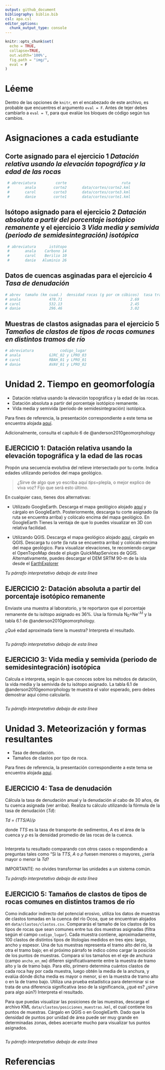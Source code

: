 ```yaml
---
output: github_document
bibliography: biblio.bib
csl: apa.csl
editor_options: 
  chunk_output_type: console
---
```


```r
knitr::opts_chunk$set(
  echo = TRUE,
  collapse=TRUE,
  out.width='100%',
  fig.path = "img/",
  eval = F
)
```

# Léeme

Dentro de las opciones de `knitr`, en el encabezado de este archivo, es probable que encuentres el argumento `eval = F`. Antes de tejer debes cambiarlo a `eval = T`, para que evalúe los bloques de código según tus cambios.


# Asignaciones a cada estudiante

## Corte asignado para el ejercicio 1 *Datación relativa usando la elevación topográfica y la edad de las rocas*

```r
 # abreviatura         corte                         ruta
 #       anala        corte2       data/cortes/corte2.kml
 #       carol        corte3       data/cortes/corte3.kml
 #       danie        corte1       data/cortes/corte1.kml
```

## Isótopo asignado para el ejercicio 2 *Datación absoluta a partir del porcentaje isotópico remanente* y el ejercicio 3 *Vida media y semivida (periodo de semidesintegración) isotópica*

```r
 # abreviatura      istótopo
 #       anala    Carbono 14  
 #       carol    Berilio 10
 #       danie   Aluminio 26
```

## Datos de cuencas asginadas para el ejercicio 4 *Tasa de denudación*

```r
# abrev  tamaño (km cuad.)  densidad rocas (g por cm cúbicos)  tasa transporte sed (kg/año)
# anala             478.71                               2.69                103,435,298.45
# carol             532.13                               2.45                148,569,784.32
# danie             296.46                               3.02                 87,489,625.26
```

## Muestras de clastos asignadas para el ejercicio 5 *Tamaños de clastos de tipos de rocas comunes en distintos tramos de río*

```r
# abreviatura            codigo_lugar
# anala             GJRC_02 y LPRO_03
# carol             RBAH_01 y LPRO_01
# danie             AVAV_01 y LPRO_02
```

# Unidad 2. Tiempo en geomorfología

* Datación relativa usando la elevación topográfica y la edad de las rocas.
* Datación absoluta a partir del porcentaje isotópico remanente.
* Vida media y semivida (periodo de semidesintegración) isotópica.

Para fines de referencia, la presentación correspondiente a este tema se encuentra alojada [aquí](https://drive.google.com/file/d/1I7kNCS3oj5NpXsinVGaIZAezsZCAyRqI/view).

Adicionalmente, consulta el capítulo 6 de @anderson2010geomorphology

## EJERCICIO 1: Datación relativa usando la elevación topográfica y la edad de las rocas

Propón una secuencia evolutiva del relieve intersectado por tu corte. Indica edades utilizando períodos del mapa geológico.

> ¿Sirve de algo que yo escriba aquí *tips*=plepla, o mejor explico de viva voz? Fijo que será esto último.

En cualquier caso, tienes dos alternativas:

* Utilizado GoogleEarth. Descarga el mapa geológico alojado [aquí](https://drive.google.com/open?id=1iLYmhiFq2cowuelKqAsI506Z2AYhBxFJ) y cárgalo en GoogleEarth. Posteriormente, descarga tu corte asignado (la ruta se encuentra arriba) y colócalo encima del mapa geológico. En GoogleEarth Tienes la ventaja de que lo puedes visualizar en 3D con relativa facilidad.

* Utilizando QGIS. Descarga el mapa geológico alojado [aquí](https://drive.google.com/open?id=1NKyZjxzIedFq6Lq0bx-2YrGq5PtMh_r7), cárgalo en QGIS. Descarga tu corte (la ruta se encuentra arriba) y colócalo encima del mapa geológico. Para visualizar elevaciones, te recomiendo cargar el OpenTopoMap desde el plugin QuickMapServices de QGIS. Alternativamente, puedes descargar el DEM SRTM 90-m de la isla desde el [EarthExplorer](https://earthexplorer.usgs.gov/)

*Tu párrafo interpretativo debajo de esta línea*



## EJERCICIO 2: Datación absoluta a partir del porcentaje isotópico remanente

Enviaste una muestra al laboratorio, y te reportaron que el porcentaje remanente de tu isótopo asignado es 36%. Usa la fórmula N<sub>0</sub>=Ne<sup>-&lambda;t</sup> y la tabla 6.1 de @anderson2010geomorphology.

¿Qué edad aproximada tiene la muestra? Interpreta el resultado.

```r

```

*Tu párrafo interpretativo debajo de esta línea*



## EJERCICIO 3: Vida media y semivida (periodo de semidesintegración) isotópica

Calcula e interpreta, según lo que conoces sobre los métodos de datación, la vida media y la semivida de tu isótopo asignado. La tabla 6.1 de @anderson2010geomorphology te muestra el valor esperado, pero debes demostrar aquí cómo calcularlo.

```r

```

*Tu párrafo interpretativo debajo de esta línea*



# Unidad 3. Meteorización y formas resultantes

* Tasa de denudación.
* Tamaños de clastos por tipo de roca.

Para fines de referencia, la presentación correspondiente a este tema se encuentra alojada [aquí](https://github.com/geomorfologia-master/tema-3-meteorizacion-y-formas-resultantes/blob/gh-pages/meteorizacion_y_formas_resultantes.pdf).

## EJERCICIO 4: Tasa de denudación

Cálcula la tasa de denudación anual y la denudación al cabo de 30 años, de tu cuenca asignada (ver arriba). Realiza tu cálculo utilizando la fórmula de la tasa de denudación (*Td*):

*Td = (TTS/A)/&rho;*

donde *TTS* es la tasa de transporte de sedimentos, *A* es el área de la cuenca y *&rho;* es la densidad promedio de las rocas de la cuenca.

```r

```

Interpreta tu resultado comparando con otros casos o respondiendo a preguntas tales como "Si la *TTS*, *A* o *&rho;* fuesen menores o mayores, ¿sería mayor o menor la *Td*?

IMPORTANTE: no olvides transformar las unidades a un sistema común.

*Tu párrafo interpretativo debajo de esta línea*




## EJERCICIO 5: Tamaños de clastos de tipos de rocas comunes en distintos tramos de río

Como indicador indirecto del potencial erosivo, utiliza los datos de muestras de clastos tomadas en la cuenca del río Ocoa, que se encuentran alojados en `data/clastos/clastos.csv`. Compararás el tamaño de los clastos de los tipos de rocas que sean comunes entre tus dos muestras asignadas (filtra según el campo `codigo_lugar`). Cada muestra contiene, aproximadamente, 100 clastos de distintos tipos de litologías medidos en tres ejes: largo, ancho y espesor. Una de tus muestras representa el tramo alto del río, la otra el tramo bajo; en el próximo párrafo te indico cómo cargar la posición de los puntos de muestras. Compara si los tamaños en el eje de anchura (campo `ancho_en_mm`) difieren significativamente entre la muestra de tramo alto y la de tramo bajo. Para ello, primero determina cuántos clastos de cada roca hay por cada muestra, luego obtén la media de la anchura, y evalúa dónde dicha media es mayor o menor, si en la muestra de tramo alto o en la de tramo bajo. Utiliza una prueba estadística para determinar si se trata de una diferencia significativa (eso de la significancia, ¿qué es? ¿sirve para algo aún?) Interpreta el resultado.

Para que puedas visualizar las posiciones de las muestras, descarga el archivo KML `data/clastos/posiciones_muestras.kml`, el cual contiene los puntos de muestras. Cárgalo en QGIS o en GoogleEarth. Dado que la densidad de puntos por unidad de área puede ser muy grande en determinadas zonas, debes acercarte mucho para visualizar tus puntos asignados.

```r

```

*Tu párrafo interpretativo debajo de esta línea*


# Referencias